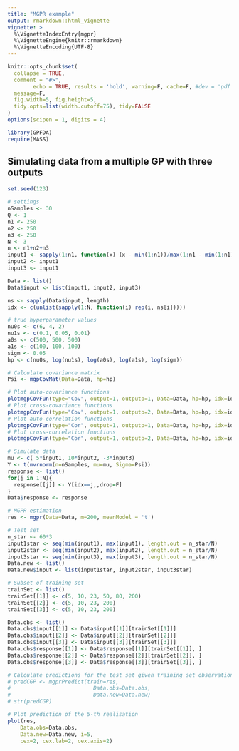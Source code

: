 ```yaml
---
title: "MGPR example"
output: rmarkdown::html_vignette
vignette: >
  %\VignetteIndexEntry{mgpr}
  %\VignetteEngine{knitr::rmarkdown}
  %\VignetteEncoding{UTF-8}
---
```


```r
knitr::opts_chunk$set(
  collapse = TRUE,
  comment = "#>",
        echo = TRUE, results = 'hold', warning=F, cache=F, #dev = 'pdf', 
  message=F, 
  fig.width=5, fig.height=5,
  tidy.opts=list(width.cutoff=75), tidy=FALSE
)
options(scipen = 1, digits = 4)
```

```r
library(GPFDA)
require(MASS)
```

## Simulating data from a multiple GP with three outputs
```r
set.seed(123)

# settings
nSamples <- 30
Q <- 1
n1 <- 250
n2 <- 250
n3 <- 250
N <- 3
n <- n1+n2+n3
input1 <- sapply(1:n1, function(x) (x - min(1:n1))/max(1:n1 - min(1:n1)))
input2 <- input1
input3 <- input1

Data <- list()
Data$input <- list(input1, input2, input3)

ns <- sapply(Data$input, length)
idx <- c(unlist(sapply(1:N, function(i) rep(i, ns[i]))))

# true hyperparameter values
nu0s <- c(6, 4, 2)
nu1s <- c(0.1, 0.05, 0.01)
a0s <- c(500, 500, 500)
a1s <- c(100, 100, 100)
sigm <- 0.05
hp <- c(nu0s, log(nu1s), log(a0s), log(a1s), log(sigm))

# Calculate covariance matrix
Psi <- mgpCovMat(Data=Data, hp=hp)
```


```r
# Plot auto-covariance functions
plotmgpCovFun(type="Cov", output=1, outputp=1, Data=Data, hp=hp, idx=idx)
# Plot cross-covariance functions
plotmgpCovFun(type="Cov", output=1, outputp=2, Data=Data, hp=hp, idx=idx)
# Plot auto-correlation functions
plotmgpCovFun(type="Cor", output=1, outputp=1, Data=Data, hp=hp, idx=idx)
# Plot cross-correlation functions
plotmgpCovFun(type="Cor", output=1, outputp=2, Data=Data, hp=hp, idx=idx)
```


```r
# Simulate data
mu <- c( 5*input1, 10*input2, -3*input3)
Y <- t(mvrnorm(n=nSamples, mu=mu, Sigma=Psi))
response <- list()
for(j in 1:N){
  response[[j]] <- Y[idx==j,,drop=F]
}
Data$response <- response

# MGPR estimation 
res <- mgpr(Data=Data, m=200, meanModel = 't')
```


```r
# Test set
n_star <- 60*3
input1star <- seq(min(input1), max(input1), length.out = n_star/N)
input2star <- seq(min(input2), max(input2), length.out = n_star/N)
input3star <- seq(min(input3), max(input3), length.out = n_star/N)
Data.new <- list()
Data.new$input <- list(input1star, input2star, input3star)

# Subset of training set
trainSet <- list()
trainSet[[1]] <- c(5, 10, 23, 50, 80, 200)
trainSet[[2]] <- c(5, 10, 23, 200)
trainSet[[3]] <- c(5, 10, 23, 200)

Data.obs <- list()
Data.obs$input[[1]] <- Data$input[[1]][trainSet[[1]]]
Data.obs$input[[2]] <- Data$input[[2]][trainSet[[2]]]
Data.obs$input[[3]] <- Data$input[[3]][trainSet[[3]]]
Data.obs$response[[1]] <- Data$response[[1]][trainSet[[1]], ]
Data.obs$response[[2]] <- Data$response[[2]][trainSet[[2]], ]
Data.obs$response[[3]] <- Data$response[[3]][trainSet[[3]], ]

# Calculate predictions for the test set given training set observations
# predCGP <- mgprPredict(train=res,
#                          Data.obs=Data.obs,
#                          Data.new=Data.new)
# str(predCGP)

# Plot prediction of the 5-th realisation
plot(res,
    Data.obs=Data.obs,
    Data.new=Data.new, i=5,
    cex=2, cex.lab=2, cex.axis=2)

```

